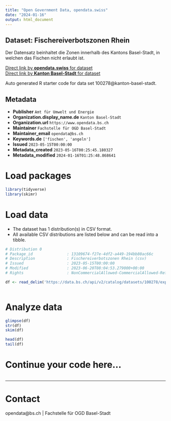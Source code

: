 ```yaml
---
title: "Open Government Data, opendata.swiss"
date: "2024-01-16"
output: html_document
---
```


## Dataset: Fischereiverbotszonen Rhein

Der Datensatz beinhaltet die Zonen innerhalb des Kantons Basel-Stadt, in welchen das Fischen nicht erlaubt ist. 

[Direct link by **opendata.swiss** for dataset](https://opendata.swiss/de/dataset/fischereiverbotszonen-rhein)<br>
[Direct link by **Kanton Basel-Stadt** for dataset](https://data.bs.ch/explore/dataset/100278/)

Auto generated R starter code for data set 100278@kanton-basel-stadt.

## Metadata

- **Publisher** `Amt für Umwelt und Energie`
- **Organization.display_name.de** `Kanton Basel-Stadt`
- **Organization.url** `https://www.opendata.bs.ch`
- **Maintainer** `Fachstelle für OGD Basel-Stadt`
- **Maintainer_email** `opendata@bs.ch`
- **Keywords.de** `['fischen', 'angeln']`
- **Issued** `2023-05-15T00:00:00`
- **Metadata_created** `2023-05-16T00:25:45.180327`
- **Metadata_modified** `2024-01-16T01:25:48.868641`


# Load packages

```r

library(tidyverse)
library(skimr)

```

# Load data

-   The dataset has 1 distribution(s) in CSV format.
-   All available CSV distributions are listed below and can be read into a tibble.

```r

# Distribution 0
# Package_id               : 13109674-f27e-4df2-a449-194bb80ac66c
# Description              : Fischereiverbotszonen Rhein (csv)
# Issued                   : 2023-05-15T00:00:00
# Modified                 : 2023-06-20T08:04:53.279000+00:00
# Rights                   : NonCommercialAllowed-CommercialAllowed-ReferenceRequired

df <- read_delim('https://data.bs.ch/api/v2/catalog/datasets/100278/exports/csv')



```

# Analyze data

```r

glimpse(df)
str(df)
skim(df)

head(df)
tail(df)

```

# Continue your code here...

```r

```

------------------------------------------------------------------------

# Contact

opendata@bs.ch | Fachstelle für OGD Basel-Stadt
